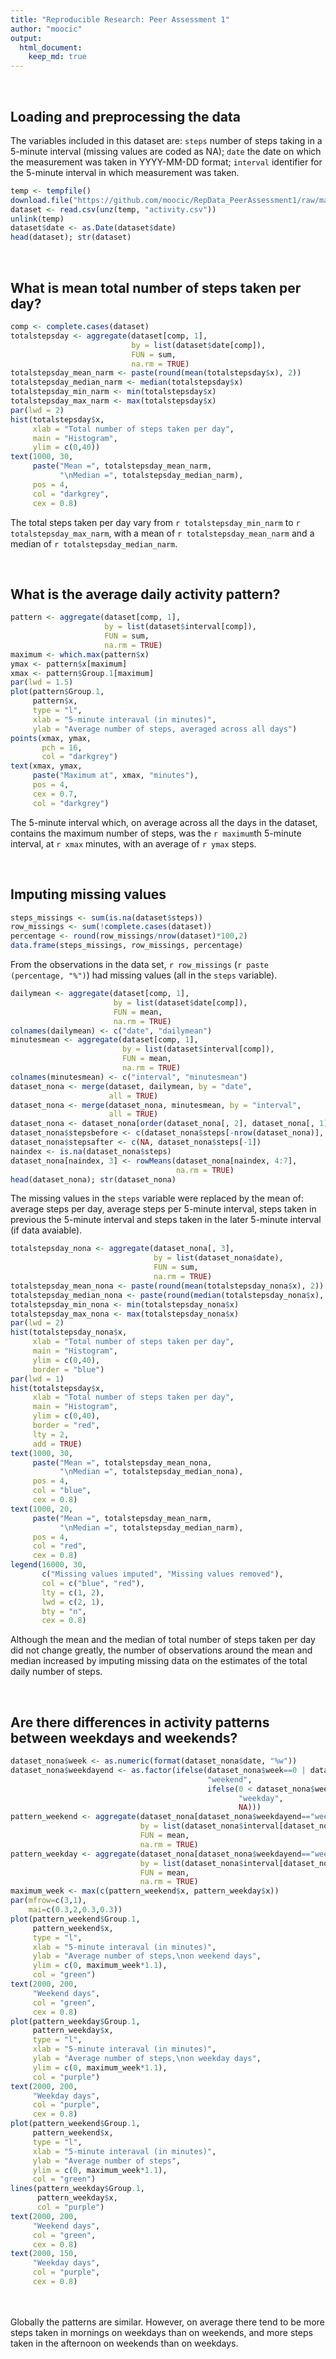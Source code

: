 ```yaml
---
title: "Reproducible Research: Peer Assessment 1"
author: "moocic"
output: 
  html_document:
    keep_md: true
---
```


<br>

## Loading and preprocessing the data

The variables included in this dataset are: `steps` number of steps taking in a 5-minute
interval (missing values are coded as NA); `date` the date on which the measurement was taken
in YYYY-MM-DD format; `interval` identifier for the 5-minute interval in which measurement
was taken.

```r
temp <- tempfile()
download.file("https://github.com/moocic/RepData_PeerAssessment1/raw/master/activity.zip", temp)
dataset <- read.csv(unz(temp, "activity.csv"))
unlink(temp)
dataset$date <- as.Date(dataset$date)
head(dataset); str(dataset)
```

<br>

## What is mean total number of steps taken per day?

```r
comp <- complete.cases(dataset)
totalstepsday <- aggregate(dataset[comp, 1],
                           by = list(dataset$date[comp]),
                           FUN = sum,
                           na.rm = TRUE)
totalstepsday_mean_narm <- paste(round(mean(totalstepsday$x), 2))
totalstepsday_median_narm <- median(totalstepsday$x)
totalstepsday_min_narm <- min(totalstepsday$x)
totalstepsday_max_narm <- max(totalstepsday$x)
par(lwd = 2)
hist(totalstepsday$x,
     xlab = "Total number of steps taken per day",
     main = "Histogram",
     ylim = c(0,40))
text(1000, 30,
     paste("Mean =", totalstepsday_mean_narm,
           "\nMedian =", totalstepsday_median_narm),
     pos = 4,
     col = "darkgrey",
     cex = 0.8)
```

The total steps taken per day vary from `r totalstepsday_min_narm` to `r totalstepsday_max_narm`, with a
mean of `r totalstepsday_mean_narm` and a median of `r totalstepsday_median_narm`.

<br>

## What is the average daily activity pattern?

```r
pattern <- aggregate(dataset[comp, 1],
                     by = list(dataset$interval[comp]),
                     FUN = sum,
                     na.rm = TRUE)
maximum <- which.max(pattern$x)
ymax <- pattern$x[maximum]
xmax <- pattern$Group.1[maximum]
par(lwd = 1.5)
plot(pattern$Group.1,
     pattern$x,
     type = "l",
     xlab = "5-minute interaval (in minutes)",
     ylab = "Average number of steps, averaged across all days")
points(xmax, ymax,
       pch = 16,
       col = "darkgrey")
text(xmax, ymax,
     paste("Maximum at", xmax, "minutes"),
     pos = 4,
     cex = 0.7,
     col = "darkgrey")
```

The 5-minute interval which, on average across all the days in the dataset, contains the
maximum number of steps, was the `r maximum`th 5-minute interval, at `r xmax` minutes, with an
average of `r ymax` steps.

<br>

## Imputing missing values

```r
steps_missings <- sum(is.na(dataset$steps))
row_missings <- sum(!complete.cases(dataset))
percentage <- round(row_missings/nrow(dataset)*100,2)
data.frame(steps_missings, row_missings, percentage)
```

From the observations in the data set, `r row_missings` (`r paste (percentage, "%")`) had
missing values (all in the `steps` variable).


```r
dailymean <- aggregate(dataset[comp, 1],
                       by = list(dataset$date[comp]),
                       FUN = mean,
                       na.rm = TRUE)
colnames(dailymean) <- c("date", "dailymean")
minutesmean <- aggregate(dataset[comp, 1],
                         by = list(dataset$interval[comp]),
                         FUN = mean,
                         na.rm = TRUE)
colnames(minutesmean) <- c("interval", "minutesmean")
dataset_nona <- merge(dataset, dailymean, by = "date",
                      all = TRUE)
dataset_nona <- merge(dataset_nona, minutesmean, by = "interval",
                      all = TRUE)
dataset_nona <- dataset_nona[order(dataset_nona[, 2], dataset_nona[, 1]), ]
dataset_nona$stepsbefore <- c(dataset_nona$steps[-nrow(dataset_nona)], NA)
dataset_nona$stepsafter <- c(NA, dataset_nona$steps[-1])
naindex <- is.na(dataset_nona$steps)
dataset_nona[naindex, 3] <- rowMeans(dataset_nona[naindex, 4:7],
                                     na.rm = TRUE)
head(dataset_nona); str(dataset_nona)
```

The missing values in the `steps` variable were replaced by the mean of: average steps per day,
average steps per 5-minute interval, steps taken in previous the 5-minute interval and steps taken
in the later 5-minute interval (if data avaiable).

```r
totalstepsday_nona <- aggregate(dataset_nona[, 3],
                                by = list(dataset_nona$date),
                                FUN = sum,
                                na.rm = TRUE)
totalstepsday_mean_nona <- paste(round(mean(totalstepsday_nona$x), 2))
totalstepsday_median_nona <- paste(round(median(totalstepsday_nona$x), 2))
totalstepsday_min_nona <- min(totalstepsday_nona$x)
totalstepsday_max_nona <- max(totalstepsday_nona$x)
par(lwd = 2)
hist(totalstepsday_nona$x,
     xlab = "Total number of steps taken per day",
     main = "Histogram",
     ylim = c(0,40),
     border = "blue")
par(lwd = 1)
hist(totalstepsday$x,
     xlab = "Total number of steps taken per day",
     main = "Histogram",
     ylim = c(0,40),
     border = "red",
     lty = 2,
     add = TRUE)
text(1000, 30,
     paste("Mean =", totalstepsday_mean_nona,
           "\nMedian =", totalstepsday_median_nona),
     pos = 4,
     col = "blue",
     cex = 0.8)
text(1000, 20,
     paste("Mean =", totalstepsday_mean_narm,
           "\nMedian =", totalstepsday_median_narm),
     pos = 4,
     col = "red",
     cex = 0.8)
legend(16000, 30,
       c("Missing values imputed", "Missing values removed"),
       col = c("blue", "red"),
       lty = c(1, 2),
       lwd = c(2, 1),
       bty = "n",
       cex = 0.8)
```

Although the mean and the median of total number of steps taken per day did not change greatly,
the number of observations around the mean and median increased by imputing missing data on the
estimates of the total daily number of steps.

<br>

## Are there differences in activity patterns between weekdays and weekends?

```r
dataset_nona$week <- as.numeric(format(dataset_nona$date, "%w"))
dataset_nona$weekdayend <- as.factor(ifelse(dataset_nona$week==0 | dataset_nona$week==6,
                                            "weekend",
                                            ifelse(0 < dataset_nona$week & dataset_nona$week < 6,
                                                   "weekday",
                                                   NA)))
pattern_weekend <- aggregate(dataset_nona[dataset_nona$weekdayend=="weekend", 3],
                             by = list(dataset_nona$interval[dataset_nona$weekdayend=="weekend"]),
                             FUN = mean,
                             na.rm = TRUE)
pattern_weekday <- aggregate(dataset_nona[dataset_nona$weekdayend=="weekday", 3],
                             by = list(dataset_nona$interval[dataset_nona$weekdayend=="weekday"]),
                             FUN = mean,
                             na.rm = TRUE)
maximum_week <- max(c(pattern_weekend$x, pattern_weekday$x))
par(mfrow=c(3,1),
    mai=c(0.3,2,0.3,0.3))
plot(pattern_weekend$Group.1,
     pattern_weekend$x,
     type = "l",
     xlab = "5-minute interaval (in minutes)",
     ylab = "Average number of steps,\non weekend days",
     ylim = c(0, maximum_week*1.1),
     col = "green")
text(2000, 200,
     "Weekend days",
     col = "green",
     cex = 0.8)
plot(pattern_weekday$Group.1,
     pattern_weekday$x,
     type = "l",
     xlab = "5-minute interaval (in minutes)",
     ylab = "Average number of steps,\non weekday days",
     ylim = c(0, maximum_week*1.1),
     col = "purple")
text(2000, 200,
     "Weekday days",
     col = "purple",
     cex = 0.8)
plot(pattern_weekend$Group.1,
     pattern_weekend$x,
     type = "l",
     xlab = "5-minute interaval (in minutes)",
     ylab = "Average number of steps",
     ylim = c(0, maximum_week*1.1),
     col = "green")
lines(pattern_weekday$Group.1,
      pattern_weekday$x,
      col = "purple")
text(2000, 200,
     "Weekend days",
     col = "green",
     cex = 0.8)
text(2000, 150,
     "Weekday days",
     col = "purple",
     cex = 0.8)
```
<br>
<br>
Globally the patterns are similar. However, on average there tend to be more steps taken in mornings on weekdays than on weekends, and more steps taken in the afternoon on weekends than
on weekdays.